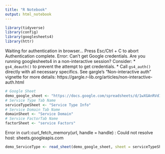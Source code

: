 ```yaml
---
title: "R Notebook"
output: html_notebook
---
```




```r
library(tidyverse)
library(config)
library(googlesheets4)
library(httr)
```

Waiting for authentication in browser...
Press Esc/Ctrl + C to abort
Authentication complete.
Error: Can't get Google credentials.
Are you running googlesheets4 in a non-interactive session? Consider:
  * `gs4_deauth()` to prevent the attempt to get credentials.
  * Call `gs4_auth()` directly with all necessary specifics.
See gargle's "Non-interactive auth" vignette for more details:
https://gargle.r-lib.org/articles/non-interactive-auth.html

```r
# Google Sheet
demo_google_sheet <- "https://docs.google.com/spreadsheets/d/1wXGAnRVd1vVQAit0ocTp3Ocqm1ipW51sA6lxe2iNqOg/"
# Service Type Tab Name
serviceTypeSheet <- "Service Type Info"
# Service Domain Tab Name
domainSheet <- "Service Domain"
# Service FactorTab Name
factorSheet <- "service Factors"

```

Error in curl::curl_fetch_memory(url, handle = handle) : Could not resolve host: sheets.googleapis.com

```r
demo_ServiceType <- read_sheet(demo_google_sheet, sheet = serviceTypeSheet)
```

